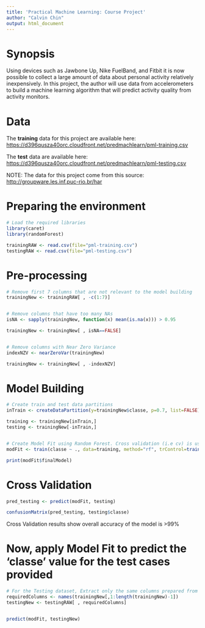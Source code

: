 ```yaml
---
title: 'Practical Machine Learning: Course Project'
author: "Calvin Chin"
output: html_document
---
```


# Synopsis 

Using devices such as Jawbone Up, Nike FuelBand, and Fitbit it is now possible to collect a large amount of data about personal activity relatively inexpensively. In this project, the author will use data from accelerometers to build a machine learning algorithm that will predict activity quality from activity monitors.

# Data

The **training** data for this project are available here: 
<https://d396qusza40orc.cloudfront.net/predmachlearn/pml-training.csv>

The **test** data are available here: 
<https://d396qusza40orc.cloudfront.net/predmachlearn/pml-testing.csv>

NOTE: The data for this project come from this source: <http://groupware.les.inf.puc-rio.br/har>

# Preparing the environment

```r
# Load the required libraries
library(caret)
library(randomForest)

trainingRAW <- read.csv(file="pml-training.csv")
testingRAW <- read.csv(file="pml-testing.csv")

```


# Pre-processing

```r
# Remove first 7 columns that are not relevant to the model building
trainingNew <- trainingRAW[ , -c(1:7)]


# Remove columns that have too many NAs
isNA <- sapply(trainingNew, function(x) mean(is.na(x))) > 0.95

trainingNew <- trainingNew[ , isNA==FALSE]


# Remove columns with Near Zero Variance
indexNZV <- nearZeroVar(trainingNew)

trainingNew <- trainingNew[ , -indexNZV]

```


# Model Building

```r
# Create train and test data partitions
inTrain <- createDataPartition(y=trainingNew$classe, p=0.7, list=FALSE)

training <- trainingNew[inTrain,]
testing <- trainingNew[-inTrain,]


# Create Model Fit using Random Forest. Cross validation (i.e cv) is used as trainControl method, with number of resampling iterations set to 3 for faster performance
modFit <- train(classe ~ ., data=training, method="rf", trControl=trainControl(method="cv", number=3))

print(modFit$finalModel)
```


# Cross Validation
```r
pred_testing <- predict(modFit, testing)

confusionMatrix(pred_testing, testing$classe)
```
Cross Validation results show overall accuracy of the model is >99%


# Now, apply Model Fit to predict the 'classe' value for the test cases provided
```r
# For the Testing dataset, Extract only the same columns prepared from the Training dataset
requiredColumns <- names(trainingNew[,1:length(trainingNew)-1])
testingNew <- testingRAW[ , requiredColumns]


predict(modFit, testingNew)

```
